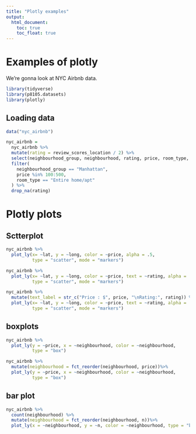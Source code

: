 ```yaml
---
title: "Plotly examples"
output:
  html_document:
    toc: true
    toc_float: true
---
```


# Examples of plotly


We're gonna look at NYC Airbnb data.

```r
library(tidyverse)
library(p8105.datasets)
library(plotly)
```

## Loading data
```r
data("nyc_airbnb")

nyc_airbnb = 
  nyc_airbnb %>%
  mutate(rating = review_scores_location / 2) %>%
  select(neighbourhood_group, neighbourhood, rating, price, room_type, lat, long) %>%
  filter(
    neighbourhood_group == "Manhattan",
    price %in% 100:500,
    room_type == "Entire home/apt"
  ) %>%
  drop_na(rating)
```

# Plotly plots

## Sctterplot

```r
nyc_airbnb %>%
  plot_ly(x= ~lat, y = ~long, color = ~price, alpha = .5, 
          type = "scatter", mode = "markers")
```

```r
nyc_airbnb %>%
  plot_ly(x= ~lat, y = ~long, color = ~price, text = ~rating, alpha = .5, 
          type = "scatter", mode = "markers")
```

```r
nyc_airbnb %>%
  mutate(text_label = str_c("Price : $", price, "\nRating:", rating)) %>%
  plot_ly(x= ~lat, y = ~long, color = ~price, text = ~rating, alpha = .5, 
          type = "scatter", mode = "markers")
```


## boxplots

```r
nyc_airbnb %>%
  plot_ly(y = ~price, x = ~neighbourhood, color = ~neighbourhood,
          type = "box")
```

```r
nyc_airbnb %>%
  mutate(neighbourhood = fct_reorder(neighbourhood, price))%>%
  plot_ly(y = ~price, x = ~neighbourhood, color = ~neighbourhood,
          type = "box")
```

## bar plot

```r
nyc_airbnb %>%
  count(neighbourhood) %>%
  mutate(neighbourhood = fct_reorder(neighbourhood, n))%>%
  plot_ly(x = ~neighbourhood, y = ~n, color = ~neighbourhood, type = "bar", colors ="viridis")
```




